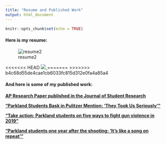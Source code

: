 ```yaml
---
title: "Resume and Published Work"
output: html_document
---
```


```r
knitr::opts_chunk$set(echo = TRUE)
```



#### __Here is my resume:__
![resume2](https://user-images.githubusercontent.com/90274509/147838001-8187fca8-cf8c-48d7-a006-e758290c3f9a.jpeg)


<<<<<<< HEAD
<a href = "https://crumplab.github.io">
![](images/resume.jpg)
</a>
=======
>>>>>>> b4c68d55de4cae1cb6033fc815d312e0fa4a85a4

#### __And here is some of my published work:__

[__AP Research Paper published in the Journal of Student Research__](https://doi.org/10.47611/jsrhs.v8i2.1286)

[__"Parkland Students Bask in Pulitzer Mention: ‘They Took Us Seriously’"__](https://www.nytimes.com/2019/04/16/us/pulitzer-parkland-stoneman-douglas-eagle-eye.html)

[__"Take action: Parkland students on five ways to fight gun violence in 2019"__](https://www.theguardian.com/us-news/2019/jan/01/parkland-students-five-ways-fight-gun-violence-2019)

[__"Parkland students one year after the shooting: 'It's like a song on repeat'"__](https://www.theguardian.com/us-news/2019/feb/13/parkland-shooting-anniversary-students-own-words)






